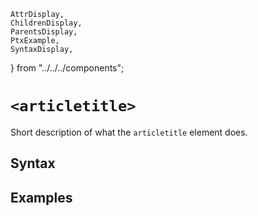     AttrDisplay,
    ChildrenDisplay,
    ParentsDisplay,
    PtxExample,
    SyntaxDisplay,
} from "../../../components";

# `<articletitle>`

Short description of what the `articletitle` element does.

## Syntax

<SyntaxDisplay name="articletitle" />

## Examples

    